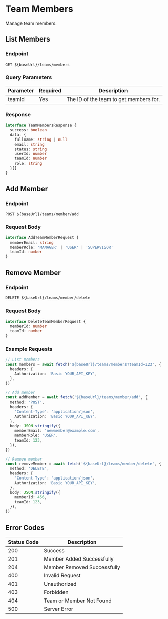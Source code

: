 # Team Members

Manage team members.

## List Members

### Endpoint

```http
GET ${baseUrl}/teams/members
```

### Query Parameters

| Parameter | Required | Description                            |
| --------- | -------- | -------------------------------------- |
| teamId    | Yes      | The ID of the team to get members for. |

### Response

```typescript
interface TeamMembersResponse {
  success: boolean
  data: {
    fullname: string | null
    email: string
    status: string
    userId: number
    teamId: number
    role: string
  }[]
}
```

## Add Member

### Endpoint

```http
POST ${baseUrl}/teams/member/add
```

### Request Body

```typescript
interface AddTeamMemberRequest {
  memberEmail: string
  memberRole: 'MANAGER' | 'USER' | 'SUPERVISOR'
  teamId: number
}
```

## Remove Member

### Endpoint

```http
DELETE ${baseUrl}/teams/member/delete
```

### Request Body

```typescript
interface DeleteTeamMemberRequest {
  memberId: number
  teamId: number
}
```

### Example Requests

```typescript
// List members
const members = await fetch('${baseUrl}/teams/members?teamId=123', {
  headers: {
    Authorization: 'Basic YOUR_API_KEY',
  },
})

// Add member
const addMember = await fetch('${baseUrl}/teams/member/add', {
  method: 'POST',
  headers: {
    'Content-Type': 'application/json',
    Authorization: 'Basic YOUR_API_KEY',
  },
  body: JSON.stringify({
    memberEmail: 'newmember@example.com',
    memberRole: 'USER',
    teamId: 123,
  }),
})

// Remove member
const removeMember = await fetch('${baseUrl}/teams/member/delete', {
  method: 'DELETE',
  headers: {
    'Content-Type': 'application/json',
    Authorization: 'Basic YOUR_API_KEY',
  },
  body: JSON.stringify({
    memberId: 456,
    teamId: 123,
  }),
})
```

## Error Codes

| Status Code | Description                 |
| ----------- | --------------------------- |
| 200         | Success                     |
| 201         | Member Added Successfully   |
| 204         | Member Removed Successfully |
| 400         | Invalid Request             |
| 401         | Unauthorized                |
| 403         | Forbidden                   |
| 404         | Team or Member Not Found    |
| 500         | Server Error                |
